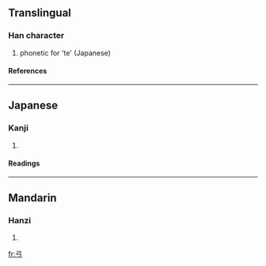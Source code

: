 ==Translingual==
===Han character===
{{Han char|rn=57|rad=弓|as=01|sn=4|four=|canj=弓一 (NM), X弓一 (XNM)}}
# phonetic for 'te' (Japanese)
====References====
{{Han ref|kx=0356.121|dkj=09703|hdz=20988.030|uh=5F16|ud=24342}}
----
==Japanese==
===Kanji===
{{ja-kanji|grade=|rs=弓01}}
# {{defn|Japanese}} 
====Readings====
{{ja-readings|on=|kun=[[て]] (te)}}
----
==Mandarin==
===Hanzi===
{{cmn-hanzi|pin=[[hù]] (hu4)|wg=hu<sup>4</sup>}}
# {{defn|Mandarin}}

[[fr:弖]]